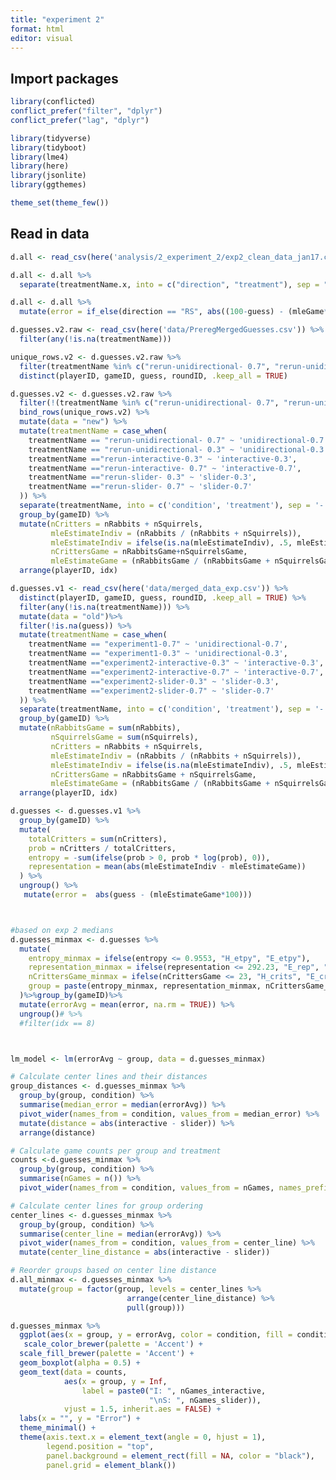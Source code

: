 ```yaml
---
title: "experiment 2"
format: html
editor: visual
---
```


## Import packages

```r
library(conflicted)  
conflict_prefer("filter", "dplyr")
conflict_prefer("lag", "dplyr")

library(tidyverse)
library(tidyboot)
library(lme4)
library(here)
library(jsonlite)
library(ggthemes)

theme_set(theme_few())
```

## Read in data

```r

d.all <- read_csv(here('analysis/2_experiment_2/exp2_clean_data_jan17.csv'))

d.all <- d.all %>%
  separate(treatmentName.x, into = c("direction", "treatment"), sep = "_")

d.all <- d.all %>%
  mutate(error = if_else(direction == "RS", abs((100-guess) - (mleGame*100)), abs(guess - (mleGame*100))))
```

```r

d.guesses.v2.raw <- read_csv(here('data/PreregMergedGuesses.csv')) %>%
  filter(any(!is.na(treatmentName)))

unique_rows.v2 <- d.guesses.v2.raw %>%
  filter(treatmentName %in% c("rerun-unidirectional- 0.7", "rerun-unidirectional- 0.3")) %>%
  distinct(playerID, gameID, guess, roundID, .keep_all = TRUE)

d.guesses.v2 <- d.guesses.v2.raw %>%
  filter(!(treatmentName %in% c("rerun-unidirectional- 0.7", "rerun-unidirectional- 0.3"))) %>%
  bind_rows(unique_rows.v2) %>%
  mutate(data = "new") %>%
  mutate(treatmentName = case_when(
    treatmentName == "rerun-unidirectional- 0.7" ~ 'unidirectional-0.7',
    treatmentName == "rerun-unidirectional- 0.3" ~ 'unidirectional-0.3',
    treatmentName =="rerun-interactive-0.3" ~ 'interactive-0.3',
    treatmentName =="rerun-interactive- 0.7" ~ 'interactive-0.7',
    treatmentName =="rerun-slider- 0.3" ~ 'slider-0.3',
    treatmentName =="rerun-slider- 0.7" ~ 'slider-0.7'
  )) %>%
  separate(treatmentName, into = c('condition', 'treatment'), sep = '-') %>%
  group_by(gameID) %>%
  mutate(nCritters = nRabbits + nSquirrels,
         mleEstimateIndiv = (nRabbits / (nRabbits + nSquirrels)), 
         mleEstimateIndiv = ifelse(is.na(mleEstimateIndiv), .5, mleEstimateIndiv),
         nCrittersGame = nRabbitsGame+nSquirrelsGame,
         mleEstimateGame = (nRabbitsGame / (nRabbitsGame + nSquirrelsGame)))  %>%
  arrange(playerID, idx)

d.guesses.v1 <- read_csv(here('data/merged_data_exp.csv')) %>%
  distinct(playerID, gameID, guess, roundID, .keep_all = TRUE) %>%
  filter(any(!is.na(treatmentName))) %>%
  mutate(data = "old")%>%
  filter(!is.na(guess)) %>%
  mutate(treatmentName = case_when(
    treatmentName == "experiment1-0.7" ~ 'unidirectional-0.7',
    treatmentName == "experiment1-0.3" ~ 'unidirectional-0.3',
    treatmentName =="experiment2-interactive-0.3" ~ 'interactive-0.3',
    treatmentName =="experiment2-interactive-0.7" ~ 'interactive-0.7',
    treatmentName =="experiment2-slider-0.3" ~ 'slider-0.3',
    treatmentName =="experiment2-slider-0.7" ~ 'slider-0.7'
  )) %>%
  separate(treatmentName, into = c('condition', 'treatment'), sep = '-') %>%
  group_by(gameID) %>%
  mutate(nRabbitsGame = sum(nRabbits),
         nSquirrelsGame = sum(nSquirrels), 
         nCritters = nRabbits + nSquirrels,
         mleEstimateIndiv = (nRabbits / (nRabbits + nSquirrels)), 
         mleEstimateIndiv = ifelse(is.na(mleEstimateIndiv), .5, mleEstimateIndiv),
         nCrittersGame = nRabbitsGame + nSquirrelsGame,
         mleEstimateGame = (nRabbitsGame / (nRabbitsGame + nSquirrelsGame))) %>%
  arrange(playerID, idx)

d.guesses <- d.guesses.v1 %>%
  group_by(gameID) %>%
  mutate(
    totalCritters = sum(nCritters),
    prob = nCritters / totalCritters,
    entropy = -sum(ifelse(prob > 0, prob * log(prob), 0)),
    representation = mean(abs(mleEstimateIndiv - mleEstimateGame))
  ) %>%
  ungroup() %>%
   mutate(error =  abs(guess - (mleEstimateGame*100)))




```

```r
#based on exp 2 medians
d.guesses_minmax <- d.guesses %>%
  mutate(
    entropy_minmax = ifelse(entropy <= 0.9553, "H_etpy", "E_etpy"),
    representation_minmax = ifelse(representation <= 292.23, "E_rep", "H_rep"),
    nCrittersGame_minmax = ifelse(nCrittersGame <= 23, "H_crits", "E_crits"),
    group = paste(entropy_minmax, representation_minmax, nCrittersGame_minmax, sep = "\n")
  )%>%group_by(gameID)%>%
  mutate(errorAvg = mean(error, na.rm = TRUE)) %>%
  ungroup()# %>%
  #filter(idx == 8)



lm_model <- lm(errorAvg ~ group, data = d.guesses_minmax)

# Calculate center lines and their distances
group_distances <- d.guesses_minmax %>%
  group_by(group, condition) %>%
  summarise(median_error = median(errorAvg)) %>%
  pivot_wider(names_from = condition, values_from = median_error) %>%
  mutate(distance = abs(interactive - slider)) %>%
  arrange(distance)

# Calculate game counts per group and treatment
counts <-d.guesses_minmax %>%
  group_by(group, condition) %>%
  summarise(nGames = n()) %>%
  pivot_wider(names_from = condition, values_from = nGames, names_prefix = "nGames_")

# Calculate center lines for group ordering
center_lines <- d.guesses_minmax %>%
  group_by(group, condition) %>%
  summarise(center_line = median(errorAvg)) %>%
  pivot_wider(names_from = condition, values_from = center_line) %>%
  mutate(center_line_distance = abs(interactive - slider))

# Reorder groups based on center line distance
d.all_minmax <- d.guesses_minmax %>%
  mutate(group = factor(group, levels = center_lines %>%
                          arrange(center_line_distance) %>%
                          pull(group)))

d.guesses_minmax %>%
  ggplot(aes(x = group, y = errorAvg, color = condition, fill = condition)) +  
   scale_color_brewer(palette = 'Accent') +
  scale_fill_brewer(palette = 'Accent') + 
  geom_boxplot(alpha = 0.5) +
  geom_text(data = counts, 
            aes(x = group, y = Inf, 
                label = paste0("I: ", nGames_interactive, 
                               "\nS: ", nGames_slider)),
            vjust = 1.5, inherit.aes = FALSE) +
  labs(x = "", y = "Error") +
  theme_minimal() +
  theme(axis.text.x = element_text(angle = 0, hjust = 1),
        legend.position = "top",
        panel.background = element_rect(fill = NA, color = "black"),
        panel.grid = element_blank())

```
